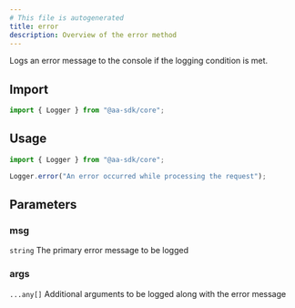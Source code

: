 ```yaml
---
# This file is autogenerated
title: error
description: Overview of the error method
---
```


Logs an error message to the console if the logging condition is met.

## Import

```ts
import { Logger } from "@aa-sdk/core";
```

## Usage

```ts
import { Logger } from "@aa-sdk/core";

Logger.error("An error occurred while processing the request");
```

## Parameters

### msg

`string`
The primary error message to be logged

### args

`...any[]`
Additional arguments to be logged along with the error message
